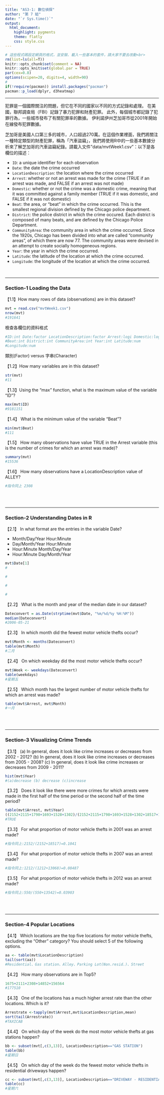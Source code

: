 ```yaml
---
title: "AS3-1: 數位偵探"
author: "第 7 組"
date: "`r Sys.time()`"
output: 
  html_document:
    highlight: pygments
    theme: flatly
    css: style.css
---
```


```r
# 這些程式碼設定網頁的格式，並安裝、載入一些基本的套件，請大家不要去改動<br>
rm(list=ls(all=T))
knitr::opts_chunk$set(comment = NA)
knitr::opts_knit$set(global.par = TRUE)
par(cex=0.8)
options(scipen=20, digits=4, width=90)
#
if(!require(pacman)) install.packages("pacman")
pacman::p_load(dplyr, d3heatmap)
```
<hr>

犯罪是一個國際關注的問題，但它在不同的國家以不同的方式記錄和處理。 在美國，聯邦調查局（FBI）記錄了暴力犯罪和財產犯罪。 此外，每個城市都記錄了犯罪行為，一些城市發布了有關犯罪率的數據。 伊利諾伊州芝加哥市從2001年開始在線發布犯罪數據。

芝加哥是美國人口第三多的城市，人口超過270萬。在這個作業裡面，我們將關注一種特定類型的財產犯罪，稱為「汽車盜竊」，我們將使用R中的一些基本數據分析來了解芝加哥的汽車盜竊紀錄。請載入文件"data/mvtWeek1.csv"：以下是各欄位的描述：

+ `ID`: a unique identifier for each observation
+ `Date`: the date the crime occurred
+ `LocationDescription`: the location where the crime occurred
+ `Arrest`: whether or not an arrest was made for the crime (TRUE if an arrest was made, and FALSE if an arrest was not made)
+ `Domestic`: whether or not the crime was a domestic crime, meaning that it was committed against a family member (TRUE if it was domestic, and FALSE if it was not domestic)
+ `Beat`: the area, or "beat" in which the crime occurred. This is the smallest regional division defined by the Chicago police department.
+ `District`: the police district in which the crime occured. Each district is composed of many beats, and are defined by the Chicago Police Department.
+ `CommunityArea`: the community area in which the crime occurred. Since the 1920s, Chicago has been divided into what are called "community areas", of which there are now 77. The community areas were devised in an attempt to create socially homogeneous regions.
+ `Year`: the year in which the crime occurred.
+ `Latitude`: the latitude of the location at which the crime occurred.
+ `Longitude`: the longitude of the location at which the crime occurred.

<br>

- - -

###  Section-1 Loading the Data

【1.1】How many rows of data (observations) are in this dataset?
```r
mvt = read.csv("mvtWeek1.csv")
nrow(mvt)  
#191641
```

檢查各欄位的資料格式
```r
#ID:int Date:factor LocationDescription:factor Arrest:logi Domestic:logic
#Beat:int District:int CommunityArea:int Year:int Latitude:num
#Longitude:num
```

類別(Factor) versus 字串(Character)

【1.2】How many variables are in this dataset?
```r
str(mvt) 
#11
```


【1.3】Using the "max" function, what is the maximum value of the variable "ID"?
```r
max(mvt$ID)
#9181151
```


【1.4】 What is the minimum value of the variable "Beat"?
```r
min(mvt$Beat) 
#111
```


【1.5】 How many observations have value TRUE in the Arrest variable (this is the number of crimes for which an arrest was made)?
```r
summary(mvt) 
#15536
```

【1.6】 How many observations have a LocationDescription value of ALLEY?
```r
#指令同上 2308
```


<br><br>

- - -

### Section-2 Understanding Dates in R

【2.1】 In what format are the entries in the variable Date?

+ Month/Day/Year Hour:Minute
+ Day/Month/Year Hour:Minute
+ Hour:Minute Month/Day/Year
+ Hour:Minute Day/Month/Year

```r
mvt$Date[1]
#
```

```r
#
```

```r
#
```

```r
#
```


【2.2】 What is the month and year of the median date in our dataset? 
```r
Dateconvert = as.Date(strptime(mvt$Date, "%m/%d/%y %H:%M"))
median(Dateconvert)
#2006-05-21
```

【2.3】 In which month did the fewest motor vehicle thefts occur?
```r
mvt$Month <- months(Dateconvert)
table(mvt$Month)
#二月
```

【2.4】 On which weekday did the most motor vehicle thefts occur?
```r
mvt$Week <- weekdays(Dateconvert)
table(weekdays)
#星期五
```

【2.5】 Which month has the largest number of motor vehicle thefts for which an arrest was made?
```r
table(mvt$Arrest, mvt$Month)
#一月
```

<br><br>

- - -

### Section-3 Visualizing Crime Trends

【3.1】 (a) In general, does it look like crime increases or decreases from 2002 - 2012? (b) In general, does it look like crime increases or decreases from 2005 - 2008? (c) In general, does it look like crime increases or decreases from 2009 - 2011?
```r
hist(mvt$Year)
#(a)decrease (b) decrease (c)increase
```

【3.2】 Does it look like there were more crimes for which arrests were made in the first half of the time period or the second half of the time period?
```r
table(mvt$Arrest, mvt$Year)
((2152+2115+1798+1693+1528+1302)/(2152+2115+1798+1693+1528+1302+18517+16638+14859+15169+14956+14796))>((1212+1020+840+701+625+550)/(1212+1020+840+701+625+550+13068+13425+11327+14796+15012+13542))
#TRUE
```

【3.3】 For what proportion of motor vehicle thefts in 2001 was an arrest made?
```r
#指令同上:2152/(2152+18517)=0.1041
```

【3.4】 For what proportion of motor vehicle thefts in 2007 was an arrest made?
```r
#指令同上:1212/(1212+13068)=0.08487
```

【3.5】 For what proportion of motor vehicle thefts in 2012 was an arrest made?
```r
#指令同上:550/(550+13542)=0.03903
```

<br><br>

- - -

### Section-4 Popular Locations

【4.1】 Which locations are the top five locations for motor vehicle thefts, excluding the "Other" category? You should select 5 of the following options.
```r
aa <- table(mvt$LocationDescription)
tail(sort(aa))
#Residential、Gas station、Alley、Parking Lot(Non.resid.)、Street
```

【4.2】 How many observations are in Top5?
```r
1675+2111+2308+14852+156564
#177510
```

【4.3】 One of the locations has a much higher arrest rate than the other locations. Which is it? 
```r
Arrestrate <-tapply(mvt$Arrest,mvt$LocationDescription,mean)
sort(tail(Arrestrate))
#TAXICAB
```

【4.4】 On which day of the week do the most motor vehicle thefts at gas stations happen?
```r
bb <- subset(mvt[,c(3,13)], LocationDescription=="GAS STATION")
table(bb)
#星期日
```

【4.5】 On which day of the week do the fewest motor vehicle thefts in residential driveways happen?
```r
cc <- subset(mvt[,c(3,13)], LocationDescription=="DRIVEWAY - RESIDENTIAL")
table(cc)
#星期六
```


<br><br><br>


